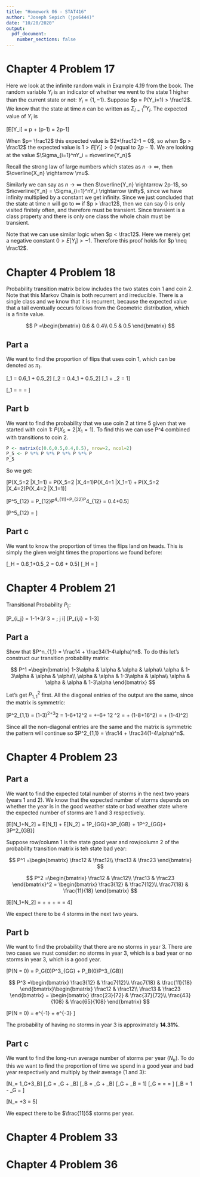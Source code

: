 ```yaml
---
title: "Homework 06 - STAT416"
author: "Joseph Sepich (jps6444)"
date: "10/20/2020"
output:
  pdf_document:
    number_sections: false
---
```


# Chapter 4 Problem 17

Here we look at the infinite random walk in Example 4.19 from the book. The random variable $Y_i$ is an indicator of whether we went to the state 1 higher than the current state or not: $Y_i = \{1, -1\}$. Suppose $p = P(Y_i=1) > \frac12$. We know that the state at time $n$ can be written as $\Sigma_{i=1}^nY_i$. The expected value of $Y_i$ is

\[E[Y_i] = p + (p-1) = 2p-1\]

When $p= \frac12$ this expected value is $2*\frac12-1 = 0$, so when $p > \frac12$ the expected value is $1 > E[Y_i] > 0$ (equal to $2p-1$). We are looking at the value $\Sigma_{i=1}^nY_i = n\overline{Y_n}$

Recall the strong law of large numbers which states as $n \rightarrow \infty$, then $\overline{X_n} \rightarrow \mu$.

Similarly we can say as $n \rightarrow \infty$ then $\overline{Y_n} \rightarrow 2p-1$, so $n\overline{Y_n} = \Sigma_{i=1}^nY_i \rightarrow \infty$, since we have infinity multiplied by a constant we get infinity. Since we just concluded that the state at time n will go to $\infty$ if $p > \frac12$, then we can say 0 is only visited finitely often, and therefore must be transient. Since transient is a class property and there is only one class the whole chain must be transient.

Note that we can use similar logic when $p < \frac12$. Here we merely get a negative constant $0 > E[Y_i] > -1$. Therefore this proof holds for $p \neq \frac12$.

# Chapter 4 Problem 18

Probability transition matrix below includes the two states coin 1 and coin 2. Note that this Markov Chain is both recurrent and irreducible. There is a single class and we know that it is recurrent, because the expected value that a tail eventually occurs follows from the Geometric distribution, which is a finite value.

$$
P =\begin{bmatrix}
0.6 & 0.4\\
0.5 & 0.5
\end{bmatrix}
$$

## Part a

We want to find the proportion of flips that uses coin 1, which can be denoted as $\pi_1$.

\[\pi_1 = 0.6\pi_1 + 0.5\pi_2\]
\[\pi_2 = 0.4\pi_1 + 0.5\pi_2\]
\[\pi_1 + \pi_2 = 1\]

\[\pi_1 = \frac{0.5}{1 + 0.5-0.6} = \frac{0.5}{0.9} = \frac59\]

## Part b

We want to find the probability that we use coin 2 at time 5 given that we started with coin 1: $P(X_5=2 |X_1=1)$. To find this we can use P^4 combined with transitions to coin 2.

```r
P <- matrix(c(0.6,0.5,0.4,0.5), nrow=2, ncol=2)
P_5 <- P %*% P %*% P %*% P %*% P 
P_5
```

So we get:

\[P(X_5=2 |X_1=1) = P(X_5=2 |X_4=1)P(X_4=1 |X_1=1) + P(X_5=2 |X_4=2)P(X_4=2 |X_1=1)\]

\[P^5_{12} = P_{12}P^4_{11}+P_{22}P^4_{12} = 0.4\frac59+0.5\frac49\]

\[P^5_{12} = \frac49\]

## Part c

We want to know the proportion of times the flips land on heads. This is simply the given weight times the proportions we found before:

\[\pi_H = 0.6\pi_1+0.5\pi_2 = 0.6\frac59 + 0.5\frac49\]
\[\pi_H = \frac59\]

# Chapter 4 Problem 21

Transitional Probability $P_{i_j}$:

\[P_{i_j} = 1-1+3\alpha / 3 = \alpha; j \neq i\]
\[P_{i,i} = 1-3\alpha\]

## Part a

Show that $P^n_{1,1} = \frac14 + \frac34(1-4\alpha)^n$. To do this let's construct our transition probability matrix:

$$
P^1 =\begin{bmatrix}
1-3\alpha & \alpha & \alpha & \alpha\\
\alpha & 1-3\alpha & \alpha & \alpha\\
\alpha & \alpha & 1-3\alpha & \alpha\\
\alpha & \alpha & \alpha & 1-3\alpha
\end{bmatrix}
$$

Let's get $P^2_{1,1}$ first. All the diagonal entries of the output are the same, since the matrix is symmetric:

\[P^2_{1,1} = (1-3\alpha)^2+3\alpha^2 = 1-6\alpha+12\alpha^2 = \frac14 +\frac34-6\alpha + 12 \alpha^2 = \frac14 + \frac34(1-8\alpha+16\alpha^2) = \frac14 + \frac34(1-4\alpha)^2\]

Since all the non-diagonal entries are the same and the matrix is symmetric the pattern will continue so $P^2_{1,1} = \frac14 + \frac34(1-4\alpha)^n$.

# Chapter 4 Problem 23

## Part a

We want to find the expected total number of storms in the next two years (years 1 and 2). We know that the expected number of storms depends on whether the year is in the good weather state or bad weather state where the expected number of storms are 1 and 3 respectively.

\[E[N_1+N_2] = E[N_1] + E[N_2] = 1P_{GG}+3P_{GB} + 1P^2_{GG}+ 3P^2_{GB}\]

Suppose row/column 1 is the state good year and row/column 2 of the probability transition matrix is teh state bad year:

$$
P^1 =\begin{bmatrix}
\frac12 & \frac12\\
\frac13 & \frac23
\end{bmatrix}
$$

$$
P^2 =\begin{bmatrix}
\frac12 & \frac12\\
\frac13 & \frac23
\end{bmatrix}^2 = \begin{bmatrix}
\frac3{12} & \frac7{12}\\
\frac7{18} & \frac{11}{18}
\end{bmatrix}
$$

\[E[N_1+N_2] = \frac12 + \frac32 + \frac3{12} + \frac{21}{12} = \frac{48}{12} = 4\]

We expect there to be 4 storms in the next two years.

## Part b

We want to find the probability that there are no storms in year 3. There are two cases we must consider: no storms in year 3, which is a bad year or no storms in year 3, which is a good year.

\[P(N = 0) = P_G(0)P^3_{GG} + P_B(0)P^3_{GB}\]

$$
P^3 =\begin{bmatrix}
\frac3{12} & \frac7{12}\\
\frac7{18} & \frac{11}{18}
\end{bmatrix}\begin{bmatrix}
\frac12 & \frac12\\
\frac13 & \frac23
\end{bmatrix} = \begin{bmatrix}
\frac{23}{72} & \frac{37}{72}\\
\frac{43}{108} & \frac{65}{108}
\end{bmatrix}
$$

\[P(N = 0) = e^{-1}\frac{23}{72} + e^{-3}\frac{37}{72} \approx 0.1431\]

The probability of having no storms in year 3 is approximately **14.31%**.

## Part c

We want to find the long-run average number of storms per year ($N_\pi$). To do this we want to find the proportion of time we spend in a good year and bad year respectively and multiply by their average (1 and 3):

\[N_\pi = 1\pi_G+3\pi_B\]
\[\pi_G = \frac12\pi_G + \frac13\pi_B\]
\[\pi_B = \frac12\pi_G + \frac23\pi_B\]
\[\pi_G + \pi_B = 1\]
\[\pi_G = \frac{\frac13}{1 + \frac13 - \frac12} = \frac{\frac13}{\frac56} = \frac25\]
\[\pi_B = 1 - \pi_G = \frac35\]

\[N_\pi = \frac25+3\frac35 = \frac{11}5\]

We expect there to be $\frac{11}5$ storms per year.

# Chapter 4 Problem 33

# Chapter 4 Problem 36








